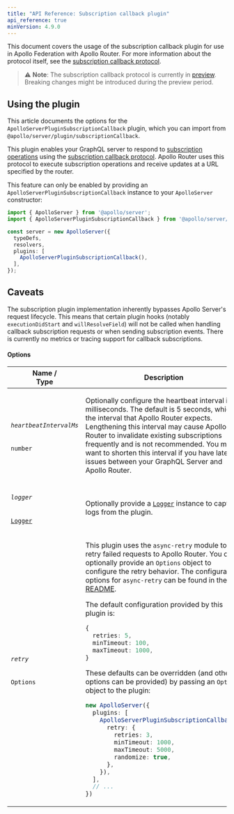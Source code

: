 ```yaml
---
title: "API Reference: Subscription callback plugin"
api_reference: true
minVersion: 4.9.0
---
```


This document covers the usage of the subscription callback plugin for use in Apollo Federation with Apollo Router. For more information about the protocol itself, see the [subscription callback protocol](/router/executing-operations/subscription-callback-protocol).

> ⚠️ **Note**: The subscription callback protocol is currently in [preview](/resources/product-launch-stages#preview). Breaking changes might be introduced during the preview period.

## Using the plugin

This article documents the options for the `ApolloServerPluginSubscriptionCallback` plugin, which you can import from `@apollo/server/plugin/subscriptionCallback`.

This plugin enables your GraphQL server to respond to [subscription operations](/apollo-server/data/subscriptions/) using the [subscription callback protocol](https://www.apollographql.com/docs/router/executing-operations/subscription-callback-protocol/#initialization).  Apollo Router uses this protocol to execute subscription operations and receive updates at a URL specified by the router.

This feature can only be enabled by providing an `ApolloServerPluginSubscriptionCallback` instance to your `ApolloServer` constructor:

<MultiCodeBlock>

```ts
import { ApolloServer } from '@apollo/server';
import { ApolloServerPluginSubscriptionCallback } from '@apollo/server/plugin/subscriptionCallback';

const server = new ApolloServer({
  typeDefs,
  resolvers,
  plugins: [
    ApolloServerPluginSubscriptionCallback(),
  ],
});
```

</MultiCodeBlock>

## Caveats

The subscription plugin implementation inherently bypasses Apollo Server's request lifecycle. This means that certain plugin hooks (notably `executionDidStart` and `willResolveField`) will not be called when handling callback subscription requests or when sending subscription events. There is currently no metrics or tracing support for callback subscriptions.

#### Options

<table class="field-table">
  <thead>
    <tr>
      <th>Name /<br/>Type</th>
      <th>Description</th>
    </tr>
  </thead>

<tbody>

<tr>
<td>

###### `heartbeatIntervalMs`

`number`
</td>
<td>

Optionally configure the heartbeat interval in milliseconds. The default is 5 seconds, which is the interval that Apollo Router expects. Lengthening this interval may cause Apollo Router to invalidate existing subscriptions frequently and is not recommended. You may want to shorten this interval if you have latency issues between your GraphQL Server and Apollo Router.

</td>
</tr>

<tr>
<td>

###### `logger`

[`Logger`](https://www.npmjs.com/package/@apollo/utils.logger)
</td>
<td>

Optionally provide a [`Logger`](https://www.npmjs.com/package/@apollo/utils.logger) instance to capture logs from the plugin.

</td>
</tr>

<tr>
<td>

###### `retry`

`Options`
</td>
<td>

This plugin uses the `async-retry` module to retry failed requests to Apollo Router. You can optionally provide an `Options` object to configure the retry behavior. The configuration options for `async-retry` can be found in the [README](https://www.npmjs.com/package/async-retry).

The default configuration provided by this plugin is:
```ts
{
  retries: 5,
  minTimeout: 100,
  maxTimeout: 1000,
}
```

These defaults can be overridden (and other options can be provided) by passing an `Options` object to the plugin:
```ts
new ApolloServer({
  plugins: [
    ApolloServerPluginSubscriptionCallback({
      retry: {
        retries: 3,
        minTimeout: 1000,
        maxTimeout: 5000,
        randomize: true,
      },
    }),
  ],
  // ...
})
```

</td>
</tr>


</tbody>
</table>
